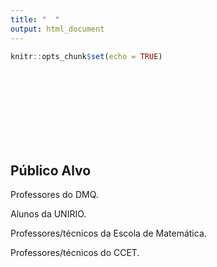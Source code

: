 ```yaml
---
title: "  "
output: html_document
---
```


```r
knitr::opts_chunk$set(echo = TRUE)
```
<br>
<br>
<br>
<br>
<br>
<br>
<br>


## Público Alvo

Professores do DMQ. 

Alunos da UNIRIO.

Professores/técnicos da Escola de Matemática.

Professores/técnicos do CCET.